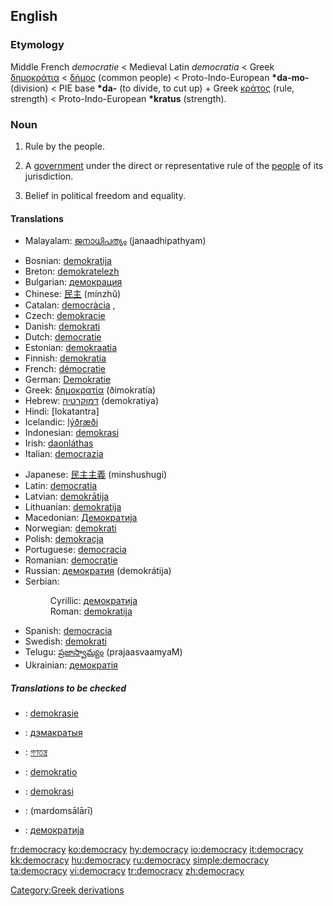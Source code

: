 ==English==

===Etymology===
Middle French ''democratie'' < Medieval Latin ''democratia'' < Greek [[δημοκράτια]] < [[δήμος]] (common people) < Proto-Indo-European '''*da-mo-''' (division) < PIE base '''*da-''' (to divide, to cut up) + Greek [[κράτος]] (rule, strength) < Proto-Indo-European '''*kratus''' (strength).

===Noun===
{{en-noun-reg-y|democrac|y}}

# Rule by the people.
# {{cattag|government}} A [[government]] under the direct or representative rule of the [[people]] of its jurisdiction.
# Belief in political freedom and equality.


====Translations====
{{trans-top|Rule by the people}}
*Malayalam: [[ജനാധിപത്യം]] (janaadhipathyam)
{{trans-bottom}}

{{trans-top|A government under the rule of its people}}
*Bosnian: [[demokratija#Bosnian|demokratija]] {{f}}
*Breton: [[demokratelezh]] {{f}}
*Bulgarian: [[демокрация]] {{f}}
*Chinese: [[民主]] (mínzhǔ)
*Catalan: [[democràcia]] ,{{f}}
*Czech: [[demokracie]] {{f}}
*Danish: [[demokrati]] {{n}}
*Dutch: [[democratie]] {{f}}
*Estonian: [[demokraatia]]
*Finnish: [[demokratia]]
*French: [[démocratie]] {{f}}
*German: [[Demokratie]] {{f}}
*Greek: [[δημοκρατία]] (ðimokratía)
*Hebrew: [[דמוקרטיה]] (demokratiya)
*Hindi: [lokatantra]
*Icelandic: [[lýðræði]]
*Indonesian: [[demokrasi]]
*Irish: [[daonláthas]]
*Italian: [[democrazia]]
{{trans-mid}}
*Japanese: [[民主主義]] (minshushugi)
*Latin: [[democratia]] {{f}}
*Latvian: [[demokrātija]] {{f}}
*Lithuanian: [[demokratija]] {{f}}
*Macedonian: [[Демократија]] {{f}}
*Norwegian: [[demokrati]] {{n}}
*Polish: [[demokracja]] {{f}}
*Portuguese: [[democracia]] {{f}}
*Romanian: [[democraţie]]
*Russian: [[демократия]] (demokrátija) {{f}}
*Serbian:
*:Cyrillic: [[демократија#Serbian|демократија]] {{f}}
*:Roman: [[demokratija#Serbian|demokratija]] {{f}}
*Spanish: [[democracia]] {{f}}
*Swedish: [[demokrati]]
*Telugu: [[ప్రజాస్వామ్యం]] (prajaasvaamyaM)
*Ukrainian: [[демократія]] {{f}}
{{trans-bottom}}

=====Translations to be checked=====
{{checktrans}}
*{{ttbc|Afrikaans}}: [[demokrasie]]
*{{ttbc|Belarusian}}: [[дэмакратыя]] {{f}}
*{{ttbc|Bengali}}: [[গণতন্ত্র]]
*{{ttbc|Esperanto}}: [[demokratio]]
*{{ttbc|Malay}}: [[demokrasi]]
*{{ttbc|Persian}}: {{FAchar|[[مردم‌سالاری]]}} (mardomsālārī)
*{{ttbc|Macedonian}}: [[демократија]] {{f}}

[[Category:Greek derivations]]

[[fr:democracy]]
[[ko:democracy]]
[[hy:democracy]]
[[io:democracy]]
[[it:democracy]]
[[kk:democracy]]
[[hu:democracy]]
[[ru:democracy]]
[[simple:democracy]]
[[ta:democracy]]
[[vi:democracy]]
[[tr:democracy]]
[[zh:democracy]]